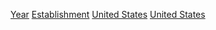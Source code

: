 {{portal|歷史}}
{{Commons category|Establishments in the United States by year}}

[[Category:美國建立|Year]]
[[Category:依年份劃分的美國|Establishment]]
[[Category:各年北美洲建立|United States]]
[[Category:各国各年建立|United States]]